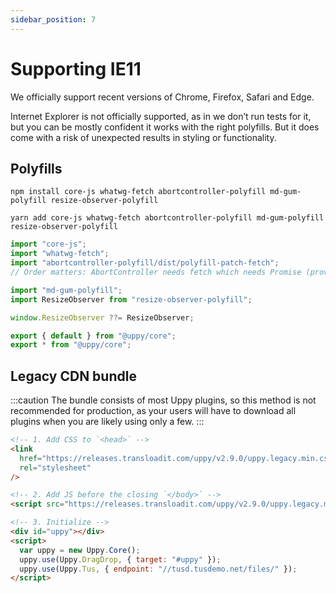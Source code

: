 ```yaml
---
sidebar_position: 7
---
```



# Supporting IE11

We officially support recent versions of Chrome, Firefox, Safari and Edge.

Internet Explorer is not officially supported, as in we don’t run tests for it,
but you can be mostly confident it works with the right polyfills.
But it does come with a risk of unexpected results in styling or functionality.

## Polyfills

<Tabs>
  <TabItem value="npm" label="NPM" default>

```shell
npm install core-js whatwg-fetch abortcontroller-polyfill md-gum-polyfill resize-observer-polyfill
```

  </TabItem>

  <TabItem value="yarn" label="Yarn">

```shell
yarn add core-js whatwg-fetch abortcontroller-polyfill md-gum-polyfill resize-observer-polyfill
```

  </TabItem>
</Tabs>

```js
import "core-js";
import "whatwg-fetch";
import "abortcontroller-polyfill/dist/polyfill-patch-fetch";
// Order matters: AbortController needs fetch which needs Promise (provided by core-js).

import "md-gum-polyfill";
import ResizeObserver from "resize-observer-polyfill";

window.ResizeObserver ??= ResizeObserver;

export { default } from "@uppy/core";
export * from "@uppy/core";
```

## Legacy CDN bundle

:::caution
The bundle consists of most Uppy plugins, so this method is not recommended for production,
as your users will have to download all plugins when you are likely using only a few.
:::

```html
<!-- 1. Add CSS to `<head>` -->
<link
  href="https://releases.transloadit.com/uppy/v2.9.0/uppy.legacy.min.css"
  rel="stylesheet"
/>

<!-- 2. Add JS before the closing `</body>` -->
<script src="https://releases.transloadit.com/uppy/v2.9.0/uppy.legacy.min.js"></script>

<!-- 3. Initialize -->
<div id="uppy"></div>
<script>
  var uppy = new Uppy.Core();
  uppy.use(Uppy.DragDrop, { target: "#uppy" });
  uppy.use(Uppy.Tus, { endpoint: "//tusd.tusdemo.net/files/" });
</script>
```
